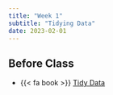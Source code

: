 ```yaml
---
title: "Week 1"
subtitle: "Tidying Data"
date: 2023-02-01
---
```

## Before Class

- {{< fa book >}} [Tidy Data](https://vita.had.co.nz/papers/tidy-data.pdf)
